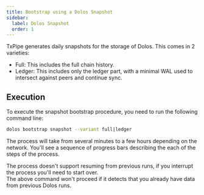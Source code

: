 ```yaml
---
title: Bootstrap using a Dolos Snapshot
sidebar:
  label: Dolos Snapshot
  order: 1
---
```



TxPipe generates daily snapshots for the storage of Dolos. This comes in 2 varieties:

* Full: This includes the full chain history.
* Ledger: This includes only the ledger part, with a minimal WAL used to intersect against peers and continue sync.

## Execution

To execute the snapshot bootstrap procedure, you need to run the following command line:

```sh
dolos bootstrap snapshot --variant full|ledger
```

The process will take from several minutes to a few hours depending on the
network. You'll see a sequence of progress bars describing the each of the
steps of the process.

<Aside type="caution">
The process doesn't support resuming from previous runs, if you interrupt the process you'll need to start over.
</Aside>

<Aside>
The above command won't proceed if it detects that you already have data from
previous Dolos runs.
</Aside>

